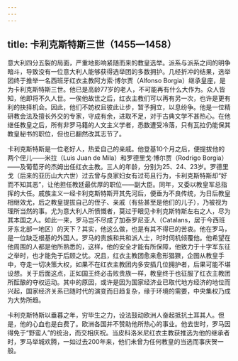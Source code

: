 ```yaml
---
---
---
```

title: 卡利克斯特斯三世（1455—1458）
---




意大利四分五裂的局面，严重地影响紧随而来的教皇选举。派系与派系之间的明争暗斗，导致没有一位意大利人能够获得选举团的多数拥护。几经折冲的结果，选举团终于推举一名西班牙红衣主教阿方索·博尔贾（Alfonso Borgia）继承皇座，是为卡利克斯特斯三世。他已是高龄77岁的老人，不可能再有什么大作为。众人皆知，他即将不久人世。一俟他故世之后，红衣主教们可以再有另一次，也许是更有利的抉择机会。因此，他们不妨权且彼此让步，暂予拥立，以息纷争。他是一位精研教会法及擅长外交的专家，守成有余，进取不足，对于古典文学不甚热心。在他继任教皇之后，所有非罗马籍的人文主义学者，悉数遭受冷落，只有瓦拉仍能保其教皇秘书的职位，但也已翻然改其志节了。

卡利克斯特斯是一位老好人，热爱自己的亲戚。他登基10个月之后，便提拔他的两个侄儿——米拉（Luis Juan de Mila）和罗德里戈·博尔贾（Rodrigo Borgia）——及葡萄牙的杰姆出任红衣主教。三人的年龄，分别为25、24、23岁。罗德里戈（后来的亚历山大六世）过去曾与良家妇女有过苟且行为，卡利克斯特斯却“好而不知其恶”，让他担任教廷最优厚的职位——副大臣。同年，又委以教皇军总指挥的大任。戚族主义一经卡利克斯特斯开其先河后，便垂为不良传统，为日后教皇相继效尤，后之教皇提拔自己的侄子、亲戚（有些甚至是他们的儿子），乃被视为理所当然的事。尤为意大利人所愤慨者，莫过于眼见卡利克斯特斯左右之人，尽为其本国之人。如此一来，罗马岂不尽成了加泰罗尼亚人（Catalans，居于今西班牙东北部一地区）的天下？其实，他这么做，也是有其不得已的苦衷。他在罗马，是一位缺乏根基的外国人。罗马的贵族和共和派人士，时时伺机倾覆他。他希望在他周围的人都是他所熟悉的，这样，他的安全才能有所保障，他致力于十字军东征之举时，也才能免于后顾之忧。况且，红衣主教团愈来愈形猖獗，企图从教皇手中，夺走一切决策大权，如果不在红衣主教团内多安插几位拥护者，后果可能不堪设想。关于后面这点，正如国王终必击败贵族一样，教皇终于也征服了红衣主教团所酝酿的夺权运动。其中的原因，或许是因为国家经济业已取代地方经济的地位而兴起，国家经济关系已随时代的演变而日趋复杂，缘于环境的需要，中央集权乃成为大势所趋。

卡利克斯特斯以垂暮之年，穷毕生之力，设法鼓动欧洲人奋起抵抗土耳其人。但是，他的心血也是白费了。欧洲各国并不赞助他所热心的事业。他去世时，罗马因得免于“野蛮人”的统治，而交相庆祝。当皮科洛米尼红衣主教获推选为他的继承者时，罗马举城欢腾，一如过去200年来，他们未曾为任何教皇的当选而事庆贺一般。